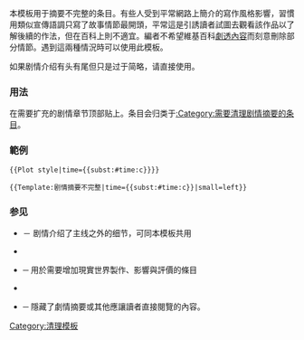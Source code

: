 {{Documentation subpage}}

本模板用于摘要不完整的条目。有些人受到平常網路上簡介的寫作風格影響，習慣用類似宣傳語調只寫了故事情節最開頭，平常這是引誘讀者試圖去觀看該作品以了解後續的作法，但在百科上則不適宜。編者不希望維基百科[[WP:劇透內容|劇透內容]]而刻意刪除部分情節。遇到這兩種情況時可以使用此模板。

如果剧情介绍有头有尾但只是过于简略，请直接使用{{tl|Expand section}}。

=== 用法 ===

在需要扩充的剧情章节顶部贴上{{tlxs|1=Dated|2=Plot style}}。条目会归类于[[:Category:需要清理剧情摘要的条目]]。

=== 範例 ===
<code><nowiki>{{Plot style|time={{subst:#time:c}}}}</nowiki></code>

<code><nowiki>{{Template:剧情摘要不完整|time={{subst:#time:c}}|small=left}}</nowiki></code>

=== 参见 ===

* {{tl|Plot}} － 剧情介绍了主线之外的细节，可同本模板共用
* {{tl|In-universe}}
* {{tl|Real world}} ─ 用於需要增加現實世界製作、影響與評價的條目
* {{tl|Fiction}}
* {{tl|veil}} ─ 隱藏了劇情摘要或其他應讓讀者直接閱覽的內容。

<includeonly>
<!-- CATEGORIES AND INTERWIKIS HERE, THANKS -->
[[Category:清理模板]]
[[Category:條目訊息模板|{{PAGENAME}}]]

</includeonly>
